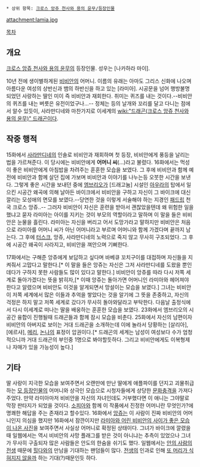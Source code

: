  * 상위 항목: [[크로스 앙쥬 천사와 용의 윤무/등장인물]]

attachment:lamia.jpg

[[목차]]

== 개요 ==
[[크로스 앙쥬 천사와 용의 윤무]]의 등장인물. 성우는 [나카하라 마이].

10년 전에 생이별하게된 [[비비안(크로스 앙쥬 천사와 용의 윤무)|비비안]]의 어머니. 이름의 유래는 아마도 그리스 신화에 나오며 아름다운 여성의 상반신과 뱀의 하반신을 하고 있는 [라미아]. 시공문을 넘어 행방불명 되었던 사랑하는 딸인 미이 즉 비비안과 재회한다. 취미는 퀴즈를 내는 것이다.--비비안의 퀴즈를 내는 버릇은 유전이었구나...-- 정체는 등의 날개와 꼬리를 달고 다니는 점에서 알수 있듯이, 사라만디네와 마찬가지로 이세계의 [[wiki:"드래곤(크로스 앙쥬 천사와 용의 윤무)" 드래곤]]이다.

== 작중 행적 ==
15화에서 [[사라만디네]]의 인솔로 비비안과 재회하며 첫 등장, 비비안에게 풍등을 날리는 법을 가르쳐준다. 이 당시에는 비비안에게 '''어머니 씨'''(...)라고 불렸다. 16화에서는 먹성이 좋은 비비안에게 아침밥을 차려주는 훈훈한 모습을 보였다. 그 후에 비비안과 함께 예전에 비비안과 함께 살던 집에 가보며 비비안과 이야기를 나누는등 오붓한 시간을 보낸다. 그렇게 좋은 시간을 보내던 중에 [[엠브리오(크로스 앙쥬 천사와 용의 윤무)|엠브리오]]가 [드래고늄] 시설인 [[아우라(크로스 앙쥬 천사와 용의 윤무)|아우라]]의 탑에서 일으킨 시공간 왜곡에 의해 날아든 바이크에서 비비안을 구하고 자신이 그 바이크에 대신 깔리는 모성애의 면모를 보였다.--당연한 것을 이렇게 서술해야 하는 지경인 [[패드립]] 천국 크로스 앙쥬..-- 그러자 비비안이 자신은 훈련을 받아서 괜찮았을텐데 왜 위험한 일을 했냐고 묻자 라미아는 아이를 지키는 것이 부모의 역할이라고 말하며 이 말을 들은 비비안은 눈물을 흘린다. 라미아는 자신을 버리고 어서 도망가라고 말하지만 비비안은 처음으로 라미아를 어머니 씨가 아닌 어머니라고 부르며 어머니와 함께 가겠다며 끝까지 남는다. 그 후에 [[터스크(크로스 앙쥬 천사와 용의 윤무)|터스크]], 앙쥬, 사라만디네의 노력으로 죽지 않고 무사히 구조되었다. 그 후에 시공간 왜곡이 사라지고, 비비안을 껴안으며 기뻐한다.

17화에서는 구해준 앙쥬에게 보답하고 싶다며 바베큐 꼬치구이를 대접하며 자신들을 지켜줘서 고맙다고 말한다.[* 이 말을 들은 앙쥬는 자신은 그저 사라만디네를 도왔을 뿐인데다가 구하지 못한 사람들도 많이 있다고 말한다.] 비비안이 앙쥬를 따라 다시 저쪽 세계로 돌아가겠다는 뜻을 밝히자,[* 이때 앙쥬는 돌아가면 어머니인 라미아와 헤어져야 한다고 알렸으며 비비안도 이것을 알게되면서 망설이는 모습을 보였다.] 그녀는 비비안이 저쪽 세계에서 많은 이들과 추억을 쌓았다는 것을 알기에 그 뜻을 존중하고, 자신의 걱정은 하지 말고 저쪽 세계로 갔다가 무사히 돌아와달라고 부탁한다. 다음날 출정식에서 다시 이세계로 떠나는 딸을 배웅하는 훈훈한 모습을 보였다. 23화에서 엠브리오의 시공간 융합이 진행될때 드래곤들과 함께 잠시 모습을 비춘다. 25화에서 자신의 남편이자 비비안의 아버지로 보이는 거대 드래곤을 소개하는데 이에 놀라서 당황하는 [살리아], [에르샤], [[메리(크로스 앙쥬 천사와 용의 윤무)|메리]], [[논나(크로스 앙쥬 천사와 용의 윤무)|논나]]의 표정이 압권이다.[* 드래곤의 세계는 남성이 여성보다 수가 엄청 적으니까 거대 드래곤의 부인중 1명으로 봐야할듯하다. 그리고 비비안에게도 이복형제나 자매가 있을 가능성이 높다.]

== 기타 ==
딸 사랑이 지극한 모습을 보여주면서 오랜만에 만난 딸에게 애플파이를 던지고 괴물취급하는 [[힐다(크로스 앙쥬 천사와 용의 윤무)|모 등장인물]]의 어머니와 상극인 모습으로 시청자들에게 상당한 [[문화충격]]을 가져다 주었다. 만약 라미아마저 비비안을 자신의 자녀인데도 거부했다면 이 애니는 그야말로 막장 판타지가 되었을 것이다. [[소피아 이카루가 미스루기|소피아]]와 함께 이 작품에서 진정한 어머니란 무엇인가?에 명쾌한 해답을 주는 존재라고 할수있다. 16화에서 [[앙쥬]]는 이 사람이 진짜 비비안의 어머니인지 의심을 했지만 16화에서 잠깐이지만 [http://rigvedawiki.net/r1/wiki.php/%EB%9D%BC%EB%AF%B8%EC%95%84%28%ED%81%AC%EB%A1%9C%EC%8A%A4%20%EC%95%99%EC%A5%AC%20%EC%B2%9C%EC%82%AC%EC%99%80%20%EC%9A%A9%EC%9D%98%20%EC%9C%A4%EB%AC%B4%29?action=download&value=attachment:Example.jpg 라미아와 어린 비비안의 사이가 좋은 모습이 나온 사진]을 보여주면서 사실상 어머니로 확정된 상태이다. 그녀가 바이크에 깔렸을때 일웹에서는 역시 비비안의 사망 플래그를 받은 것이 아니냐는 추측이 있었으나 그녀가 무사히 구출되자 많은 사람들은 안도의 한숨을 쉬기도 했다. 일웹에서는 [[나카하라 마이|안의 사람]]의 [[티아나 란스터|전생]] 때문에 [[힐다(크로스 앙쥬 천사와 용의 윤무)|힐다]]와의 만남을 기대하는 팬덤들이 많다. [[타카마치 나노하|전생]]의 인과로 인해 [[잠시 머리 좀 식힐까|또 머리가 식혀지지 않을까]] 하는 기대(?)때문인듯 하다.
